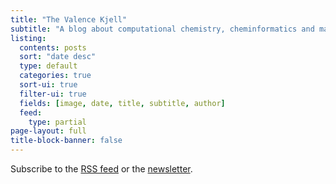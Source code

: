 ```yaml
---
title: "The Valence Kjell"
subtitle: "A blog about computational chemistry, cheminformatics and machine learning"
listing:
  contents: posts
  sort: "date desc"
  type: default
  categories: true
  sort-ui: true
  filter-ui: true
  fields: [image, date, title, subtitle, author]
  feed:
    type: partial
page-layout: full
title-block-banner: false
---
```


Subscribe to the [RSS feed](index.xml) or the [newsletter](subscribe.html).
